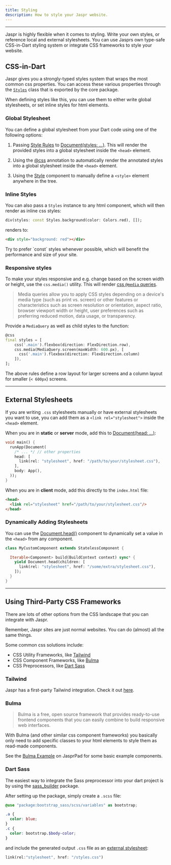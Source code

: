 ```yaml
---
title: Styling
description: How to style your Jaspr website.
---
```


---

Jaspr is highly flexible when it comes to styling. Write your own styles, or reference local and external stylesheets.
You can use Jasprs own type-safe CSS-in-Dart styling system or integrate CSS frameworks to style your website.

## CSS-in-Dart

Jaspr gives you a strongly-typed styles system that wraps the most common css properties. You can
access these various properties through the [`Styles`](/utils/styles) class that is exported by the core package.

When defining styles like this, you can use them to either write global stylesheets, or set inline styles for html elements.

### Global Stylesheet

You can define a global stylesheet from your Dart code using one of the following options:

1. Passing [Style Rules](/utils/at_css#defining-style-rules) to [Document(styles: ...)](/components/document#parameters).
   This will render the provided styles into a global stylesheet inside the `<head>` element.

2. Using the [@css](/utils/at_css#registering-style-rules) annotation to automatically render the annotated styles into
   a global stylesheet inside the `<head>` element.

3. Using the [Style](/components/style) component to manually define a `<style>` element anywhere in the tree.

### Inline Styles

You can also pass a `Styles` instance to any html component, which will then render as inline css styles:

```dart
div(styles: const Styles.background(color: Colors.red), []);
```

renders to:

```html
<div style="background: red"></div>
```

<Info>
Try to prefer `const` styles whenever possible, which will benefit the performance and size of your site.
</Info>

### Responsive styles

To make your styles responsive and e.g. change based on the screen width or height, use the `css.media()` utility.
This will render [css `@media` queries](https://developer.mozilla.org/en-US/docs/Web/CSS/CSS_media_queries/Using_media_queries).

> Media queries allow you to apply CSS styles depending on a device's media type (such as print vs. screen) or other
> features or characteristics such as screen resolution or orientation, aspect ratio, browser viewport width or height,
> user preferences such as preferring reduced motion, data usage, or transparency.

Provide a `MediaQuery` as well as child styles to the function:

```dart
@css
final styles = [
    css('.main').flexbox(direction: FlexDirection.row),
    css.media(MediaQuery.screen(maxWidth: 600.px), [
      css('.main').flexbox(direction: FlexDirection.column)
    ]),
];
```

The above rules define a row layout for larger screens and a column layout for smaller (`< 600px`) screens.

---

## External Stylesheets

If you are writing `.css` stylesheets manually or have external stylesheets you want to use, you can add
them as a `<link rel="stylesheet">` inside the `<head>` element.

When you are in **static** or **server** mode, add this to [Document(head: ...)](/components/document#parameters):

```dart title="lib/main.dart"
void main() {
  runApp(Document(
    /* ... */ // other properties
    head: [
      link(rel: "stylesheet", href: "/path/to/your/stylesheet.css"),
    ],
    body: App(),
  ));
}
```

When you are in **client** mode, add this directly to the `index.html` file:

```html title="web/index.html"
<head>
  <link rel="stylesheet" href="/path/to/your/stylesheet.css"/>
</head>
```

### Dynamically Adding Stylesheets

You can use the [Document.head()](/components/document#documenthead) component to dynamically set a value in the `<head>`
from any component.

```dart
class MyCustomComponent extends StatelessComponent {

  Iterable<Component> build(BuildContext context) sync* {
    yield Document.head(children: [
      link(rel: "stylesheet", href: "/some/extra/stylesheet.css"),
    ]);
  }
}
```

---

## Using Third-Party CSS Frameworks

There are lots of other options from the CSS landscape that you can integrate with Jaspr.

<Info>
Remember, Jaspr sites are just normal websites. You can do (almost) all the same things.
</Info>

Some common css solutions include:

- CSS Utility Frameworks, like [Tailwind](https://tailwindcss.com/)
- CSS Component Frameworks, like [Bulma](https://bulma.io/)
- CSS Preprocessors, like [Dart Sass](https://sass-lang.com/dart-sass/)

### Tailwind

Jaspr has a first-party Tailwind integration. Check it out [here](/eco/tailwind).

### Bulma

> Bulma is a free, open source framework that provides ready-to-use frontend components that you can easily combine to build responsive web interfaces.

With Bulma (and other similar css component frameworks) you basically only need to add specific classes to your
html elements to style them as read-made components.

See the [Bulma Example](https://playground.jaspr.site/?sample=bulma) on JasprPad for some basic example components.

### Dart Sass

The easiest way to integrate the Sass preprocessor into your dart project is by using the
[sass_builder](https://pub.dev/packages/sass_builder) package.

After setting up the package, simply create a `.scss` file:

```scss title="web/styles.scss"
@use "package:bootstrap_sass/scss/variables" as bootstrap;

.a {
  color: blue;
}
.c {
  color: bootstrap.$body-color;
}
```

and include the generated output `.css` file as an [external stylesheet](/concepts/styling#external-stylesheets):

```dart
link(rel:"stylesheet", href: "/styles.css")
```



